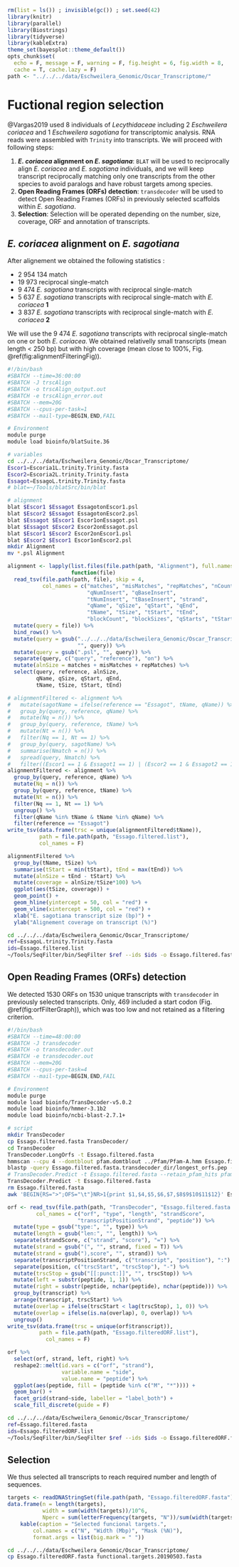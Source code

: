 ```r
rm(list = ls()) ; invisible(gc()) ; set.seed(42)
library(knitr)
library(parallel)
library(Biostrings)
library(tidyverse)
library(kableExtra)
theme_set(bayesplot::theme_default())
opts_chunk$set(
  echo = F, message = F, warning = F, fig.height = 6, fig.width = 8,
  cache = T, cache.lazy = F)
path <- "../../../data/Eschweilera_Genomic/Oscar_Transcriptome/"
```

# Fuctional region selection

@Vargas2019 used 8 individuals of *Lecythidaceae* including 2 *Eschweilera coriacea* and 1 *Eschweilera sagotiana* for transcriptomic analysis. RNA reads were assembled with `Trinity` into transcripts. We will proceed with following steps:

1. __*E. coriacea* alignment on *E. sagotiana*__: `BLAT` will be used to reciprocally align *E. coriacea* and *E. sagotiana* individuals, and we will keep transcript reciprocally matching only one transcripts from the other species to avoid paralogs and have robust targets among species.
1. __Open Reading Frames (ORFs) detection__: `transdecoder` will be used to detect Open Reading Frames (ORFs) in previously selected scaffolds within *E. sagotiana*.
1. __Selection__: Selection will be operated depending on the number, size, coverage, ORF and annotation of transcripts.

## *E. coriacea* alignment on *E. sagotiana*

After alignement we obtained the following statistics :

* 2 954 134 match
* 19 973 reciprocal single-match
* 9 474 *E. sagotiana* transcripts with reciprocal single-match
* 5 637 *E. sagotiana* transcripts with reciprocal single-match  with *E. coriacea* **1**
* 3 837 *E. sagotiana* transcripts with reciprocal single-match  with *E. coriacea* **2**

We will use the 9 474  *E. sagotiana* transcripts with reciprocal single-match on one or both *E. coriacea*. We obtained relativelly small transcripts (mean length < 250 bp) but with high coverage (mean close to 100%, Fig. \@ref(fig:alignmentFilteringFig)).

```bash
#!/bin/bash
#SBATCH --time=36:00:00
#SBATCH -J trscAlign
#SBATCH -o trscAlign_output.out
#SBATCH -e trscAlign_error.out
#SBATCH --mem=20G
#SBATCH --cpus-per-task=1
#SBATCH --mail-type=BEGIN,END,FAIL

# Environment
module purge
module load bioinfo/blatSuite.36

# variables
cd ../../../data/Eschweilera_Genomic/Oscar_Transcriptome/
Escor1=Escoria1L.trinity.Trinity.fasta
Escor2=Escoria2L.trinity.Trinity.fasta
Essagot=EssagoL.trinity.Trinity.fasta
# blat=~/Tools/blatSrc/bin/blat

# alignment
blat $Escor1 $Essagot EssagotonEscor1.psl
blat $Escor2 $Essagot EssagotonEscor2.psl
blat $Essagot $Escor1 Escor1onEssagot.psl
blat $Essagot $Escor2 Escor2onEssagot.psl
blat $Escor1 $Escor2 Escor2onEscor1.psl
blat $Escor2 $Escor1 Escor1onEscor2.psl
mkdir Alignment
mv *.psl Alignment
```

```r
alignment <- lapply(list.files(file.path(path, "Alignment"), full.names = T), 
                    function(file)
  read_tsv(file.path(path, file), skip = 4, 
           col_names = c("matches", "misMatches", "repMatches", "nCount", 
                         "qNumInsert", "qBaseInsert",
                         "tNumInsert", "tBaseInsert", "strand", 
                         "qName", "qSize", "qStart", "qEnd", 
                         "tName", "tSize", "tStart", "tEnd", 
                         "blockCount", "blockSizes", "qStarts", "tStarts")) %>% # psl3 generics
  mutate(query = file)) %>% 
  bind_rows() %>% 
  mutate(query = gsub("../../../data/Eschweilera_Genomic/Oscar_Transcriptome//Alignment/", 
                      "", query)) %>% 
  mutate(query = gsub(".psl", "", query)) %>% 
  separate(query, c("query", "reference"), "on") %>% 
  mutate(alnSize = matches + misMatches + repMatches) %>% 
  select(query, reference, alnSize,
         qName, qSize, qStart, qEnd,
         tName, tSize, tStart, tEnd)
```

```r
# alignmentFiltered <- alignment %>% 
#   mutate(sagotName = ifelse(reference == "Essagot", tName, qName)) %>% 
#   group_by(query, reference, qName) %>% 
#   mutate(Nq = n()) %>% 
#   group_by(query, reference, tName) %>% 
#   mutate(Nt = n()) %>% 
#   filter(Nq == 1, Nt == 1) %>% 
#   group_by(query, sagotName) %>% 
#   summarise(Nmatch = n()) %>%
#   spread(query, Nmatch) %>% 
#   filter((Escor1 == 1 & Essagot1 == 1) | (Escor2 == 1 & Essagot2 == 1))
alignmentFiltered <- alignment %>% 
  group_by(query, reference, qName) %>% 
  mutate(Nq = n()) %>% 
  group_by(query, reference, tName) %>% 
  mutate(Nt = n()) %>% 
  filter(Nq == 1, Nt == 1) %>% 
  ungroup() %>% 
  filter(qName %in% tName & tName %in% qName) %>% 
  filter(reference == "Essagot") 
write_tsv(data.frame(trsc = unique(alignmentFiltered$tName)),
          path = file.path(path, "Essago.filtered.list"),
          col_names = F)
```

```r
alignmentFiltered %>%
  group_by(tName, tSize) %>%
  summarise(tStart = min(tStart), tEnd = max(tEnd)) %>% 
  mutate(alnSize = tEnd - tStart) %>% 
  mutate(coverage = alnSize/tSize*100) %>% 
  ggplot(aes(tSize, coverage)) +
  geom_point() +
  geom_hline(yintercept = 50, col = "red") +
  geom_vline(xintercept = 500, col = "red") +
  xlab("E. sagotiana transcript size (bp)") +
  ylab("Alignement coverage on transcript (%)")
```

```bash
cd ../../../data/Eschweilera_Genomic/Oscar_Transcriptome/
ref=EssagoL.trinity.Trinity.fasta
ids=Essago.filtered.list
~/Tools/SeqFilter/bin/SeqFilter $ref --ids $ids -o Essago.filtered.fasta
```

## Open Reading Frames (ORFs) detection

We detected 1530 ORFs on 1530 unique transcripts with `transdecoder` in previously selected transcripts. Only, 469 included a start codon (Fig. \@ref(fig:orfFilterGraph)), which was too low and not retained as a filtering criterion.

```bash
#!/bin/bash
#SBATCH --time=48:00:00
#SBATCH -J transdecoder
#SBATCH -o transdecoder.out
#SBATCH -e transdecoder.out
#SBATCH --mem=20G
#SBATCH --cpus-per-task=4
#SBATCH --mail-type=BEGIN,END,FAIL

# Environment
module purge
module load bioinfo/TransDecoder-v5.0.2
module load bioinfo/hmmer-3.1b2
module load bioinfo/ncbi-blast-2.7.1+

# script
mkdir TransDecoder
cp Essago.filtered.fasta TransDecoder/
cd TransDecoder
TransDecoder.LongOrfs -t Essago.filtered.fasta
hmmscan --cpu 4 --domtblout pfam.domtblout ../Pfam/Pfam-A.hmm Essago.filtered.fasta.transdecoder_dir/longest_orfs.pep
blastp -query Essago.filtered.fasta.transdecoder_dir/longest_orfs.pep -db /bank/ebi/uniprot/current/fasta/uniprot_sprot.fasta -max_target_seqs 1 -outfmt 6 -evalue 1e-5 -num_threads 10 > blastp.outfmt6
# TransDecoder.Predict -t Essago.filtered.fasta --retain_pfam_hits pfam.domtblout --retain_blastp_hits blastp.outfmt6
TransDecoder.Predict -t Essago.filtered.fasta
rm Essago.filtered.fasta
awk 'BEGIN{RS=">";OFS="\t"}NR>1{print $1,$4,$5,$6,$7,$8$9$10$11$12}' Essago.filtered.fasta.transdecoder.pep > Essago.filtered.fasta.transdecoder.pep.tsv
```

```r
orf <- read_tsv(file.path(path, "TransDecoder", "Essago.filtered.fasta.transdecoder.pep.tsv"), 
         col_names = c("orf", "type", "length", "strandScore", 
                      "transcriptPositionStrand", "peptide")) %>% 
  mutate(type = gsub("type:", "", type)) %>% 
  mutate(length = gsub("len:", "", length)) %>% 
  separate(strandScore, c("strand", "score"), "=") %>% 
  mutate(strand = gsub("(", "", strand, fixed = T)) %>% 
  mutate(strand = gsub("),score", "", strand)) %>% 
  separate(transcriptPositionStrand, c("transcript", "position"), ":") %>% 
  separate(position, c("trscStart", "trscStop"), "-") %>% 
  mutate(trscStop = gsub("[[:punct:]]", "", trscStop)) %>% 
  mutate(left = substr(peptide, 1, 1)) %>% 
  mutate(right = substr(peptide, nchar(peptide), nchar(peptide))) %>% 
  group_by(transcript) %>% 
  arrange(transcript, trscStart) %>% 
  mutate(overlap = ifelse(trscStart < lag(trscStop), 1, 0)) %>% 
  mutate(overlap = ifelse(is.na(overlap), 0, overlap)) %>% 
  ungroup()
write_tsv(data.frame(trsc = unique(orf$transcript)),
          path = file.path(path, "Essago.filteredORF.list"),
            col_names = F)
```

```r
orf %>% 
  select(orf, strand, left, right) %>% 
  reshape2::melt(id.vars = c("orf", "strand"),
                 variable.name = "side",
                 value.name = "peptide") %>% 
  ggplot(aes(peptide, fill = (peptide %in% c("M", "*")))) +
  geom_bar() +
  facet_grid(strand~side, labeller = "label_both") +
  scale_fill_discrete(guide = F)
```

```bash
cd ../../../data/Eschweilera_Genomic/Oscar_Transcriptome/
ref=Essago.filtered.fasta
ids=Essago.filteredORF.list
~/Tools/SeqFilter/bin/SeqFilter $ref --ids $ids -o Essago.filteredORF.fasta
```

## Selection

We thus selected all transcripts to reach required number and length of sequences.

```r
targets <- readDNAStringSet(file.path(path, "Essago.filteredORF.fasta"))
data.frame(n = length(targets),
           width = sum(width(targets))/10^6,
           Nperc = sum(letterFrequency(targets, "N"))/sum(width(targets))) %>% 
    kable(caption = "Selected funcional targets.",
        col.names = c("N", "Width (Mbp)", "Mask (%N)"),
        format.args = list(big.mark = " "))
```

```bash
cd ../../../data/Eschweilera_Genomic/Oscar_Transcriptome/
cp Essago.filteredORF.fasta functional.targets.20190503.fasta
```